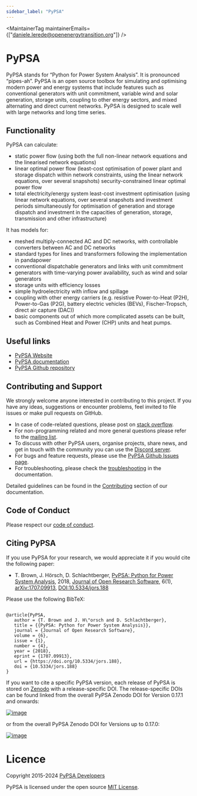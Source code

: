 ```yaml
---
sidebar_label: "PyPSA"
---
```



<MaintainerTag maintainerEmails={["daniele.lerede@openenergytransition.org"]} />

# PyPSA

PyPSA stands for “Python for Power System Analysis”. It is pronounced “pipes-ah”.
PyPSA is an open source toolbox for simulating and optimising modern power and energy systems that include features such as conventional generators with unit commitment, variable wind and solar generation, storage units, coupling to other energy sectors, and mixed alternating and direct current networks. PyPSA is designed to scale well with large networks and long time series.

## Functionality

PyPSA can calculate:

- static power flow (using both the full non-linear network equations and the linearised network equations)
- linear optimal power flow (least-cost optimisation of power plant and storage dispatch within network constraints, using the linear network equations, over several snapshots)
security-constrained linear optimal power flow
- total electricity/energy system least-cost investment optimisation (using linear network equations, over several snapshots and investment periods simultaneously for optimisation of generation and storage dispatch and investment in the capacities of generation, storage, transmission and other infrastructure)

It has models for:

- meshed multiply-connected AC and DC networks, with controllable converters between AC and DC networks
- standard types for lines and transformers following the implementation in pandapower
- conventional dispatchable generators and links with unit commitment
- generators with time-varying power availability, such as wind and solar generators
- storage units with efficiency losses
- simple hydroelectricity with inflow and spillage
- coupling with other energy carriers (e.g. resistive Power-to-Heat (P2H), Power-to-Gas (P2G), battery electric vehicles (BEVs), Fischer-Tropsch, direct air capture (DAC))
- basic components out of which more complicated assets can be built, such as Combined Heat and Power (CHP) units and heat pumps.

## Useful links

- [PyPSA Website](https://pypsa.org/)
- [PyPSA documentation](https://pypsa.readthedocs.io/en/latest/#documentation)
- [PyPSA Github repository](https://github.com/PyPSA/PyPSA)

## Contributing and Support

We strongly welcome anyone interested in contributing to this project. If you have any ideas, suggestions or encounter problems, feel invited to file issues or make pull requests on GitHub.

- In case of code-related questions, please post on [stack overflow](https://stackoverflow.com/questions/tagged/pypsa).
- For non-programming related and more general questions please refer to the [mailing list](https://groups.google.com/g/pypsa).
- To discuss with other PyPSA users, organise projects, share news, and get in touch with the community you can use the [Discord server](https://discord.com/invite/AnuJBk23FU).
- For bugs and feature requests, please use the [PyPSA Github Issues page](https://github.com/PyPSA/PyPSA/issues).
- For troubleshooting, please check the [troubleshooting](https://pypsa.readthedocs.io/en/latest/troubleshooting.html) in the documentation.

Detailed guidelines can be found in the [Contributing](https://pypsa.readthedocs.io/en/latest/contributing.html) section of our documentation.

## Code of Conduct

Please respect our [code of conduct](https://github.com/PyPSA/PyPSA/blob/master/CODE_OF_CONDUCT.md).

## Citing PyPSA

If you use PyPSA for your research, we would appreciate it if you would cite the following paper:

- T. Brown, J. Hörsch, D. Schlachtberger, [PyPSA: Python for Power System Analysis](https://arxiv.org/abs/1707.09913), 2018, [Journal of Open Research Software](https://openresearchsoftware.metajnl.com/), 6(1), [arXiv:1707.09913](https://arxiv.org/abs/1707.09913), [DOI:10.5334/jors.188](https://doi.org/10.5334/jors.188)

Please use the following BibTeX:

```

@article{PyPSA,
   author = {T. Brown and J. H\"orsch and D. Schlachtberger},
   title = {{PyPSA: Python for Power System Analysis}},
   journal = {Journal of Open Research Software},
   volume = {6},
   issue = {1},
   number = {4},
   year = {2018},
   eprint = {1707.09913},
   url = {https://doi.org/10.5334/jors.188},
   doi = {10.5334/jors.188}
}

```

If you want to cite a specific PyPSA version, each release of PyPSA is stored on [Zenodo](https://zenodo.org/) with a release-specific DOI. The release-specific DOIs can be found linked from the overall PyPSA Zenodo DOI for Version 0.17.1 and onwards:

[![image](https://zenodo.org/badge/DOI/10.5281/zenodo.3946412.svg)](https://doi.org/10.5281/zenodo.3946412)

or from the overall PyPSA Zenodo DOI for Versions up to 0.17.0:

[![image](https://zenodo.org/badge/DOI/10.5281/zenodo.786605.svg)](https://doi.org/10.5281/zenodo.786605)

# Licence

Copyright 2015-2024 [PyPSA Developers](https://pypsa.readthedocs.io/en/latest/developers.html)

PyPSA is licensed under the open source [MIT License](https://github.com/PyPSA/PyPSA/blob/master/LICENSE.txt).
